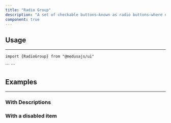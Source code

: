 ```yaml
---
title: "Radio Group"
description: "A set of checkable buttons—known as radio buttons—where no more than one of the buttons can be checked at a time."
component: true
---
```


<ComponentExample name="radio-group-demo" />

## Usage

---

<Snippet>```import {RadioGroup} from "@medusajs/ui"```</Snippet>

<Snippet>
  ```
  <RadioGroup>
    <RadioGroup.Item value="1" id="radio_1" />
    <RadioGroup.Item value="2" id="radio_2" />
    <RadioGroup.Item value="3" id="radio_3" />
  </RadioGroup>
  ```
</Snippet>

## Examples

---

### With Descriptions

<ComponentExample name="radio-group-descriptions" />

### With a disabled item

<ComponentExample name="radio-group-disabled" />
